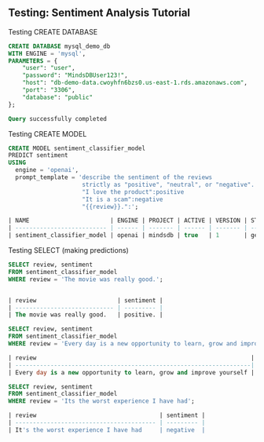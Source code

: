 ## Testing: Sentiment Analysis Tutorial

Testing CREATE DATABASE

```sql
CREATE DATABASE mysql_demo_db
WITH ENGINE = 'mysql',
PARAMETERS = {
    "user": "user",
    "password": "MindsDBUser123!",
    "host": "db-demo-data.cwoyhfn6bzs0.us-east-1.rds.amazonaws.com",
    "port": "3306",
    "database": "public"
};
```

```sql
Query successfully completed
```

Testing CREATE MODEL
```sql
CREATE MODEL sentiment_classifier_model
PREDICT sentiment
USING
  engine = 'openai',
  prompt_template = 'describe the sentiment of the reviews
                     strictly as "positive", "neutral", or "negative".
                     "I love the product":positive
                     "It is a scam":negative
                     "{{review}}.":';
```

```sql
| NAME                       | ENGINE | PROJECT | ACTIVE | VERSION | STATUS      | ACCURACY | PREDICT   | UPDATE_STATUS | MINDSDB_VERSION | ERROR | SELECT_DATA_QUERY                                                                                                                                                                                                                                                                                                                                                                                                                                                                                                                                                                                                                                                                                                                                                                                                             | TRAINING_OPTIONS | TAG |
| -------------------------- | ------ | ------- | ------ | ------- | ----------- | -------- | --------- | -------------- | ---------------- | ----- | ---------------------------------------------------------------------------------------------------------------------------------------------------------------------------------------------------------------------------------------------------------------------------------------------------------------------------------------------------------------------------------------------------------------------------------------------------------------------------------------------------------------------------------------------------------------------------------------------------------------------------------------------------------------------------------------------------------------------------------------------------------------------------------------------------------------------------- | ---------------- | --- |
| sentiment_classifier_model | openai | mindsdb | true   | 1       | generating  | [NULL]   | sentiment | up_to_date     | 23.4.4.2        | [NULL] | {'target': 'sentiment', 'using': {'prompt_template': 'describe the sentiment of the reviews\n                     strictly as "positive", "neutral", or "negative".\n                     "I love the product":positive\n                     "It is a scam":negative\n                     "{{review}}.":'}} | [NULL]           |
```


Testing SELECT (making predictions)
```sql
SELECT review, sentiment
FROM sentiment_classifier_model
WHERE review = 'The movie was really good.';
```

```sql

| review                       | sentiment |
| ---------------------------- | --------- |
| The movie was really good.   | positive. |
```

```sql
SELECT review, sentiment
FROM sentiment_classifier_model
WHERE review = 'Every day is a new opportunity to learn, grow and improve yourself';
```

```sql
| review                                                             | sentiment |
| -------------------------------------------------------------------| --------- |
| Every day is a new opportunity to learn, grow and improve yourself | neutral   |
```


```sql
SELECT review, sentiment
FROM sentiment_classifier_model
WHERE review = 'Its the worst experience I have had';
```

```sql
| review                                   | sentiment |
| ---------------------------------------- | --------- |
| It's the worst experience I have had     | negative  |
```



